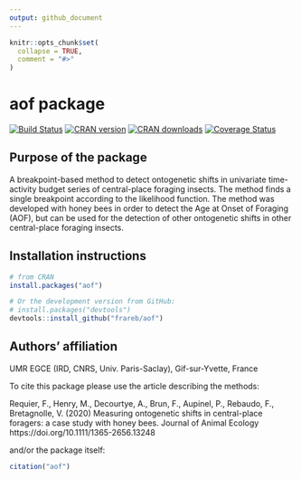 ```yaml
---
output: github_document
---
```


<!-- README.md is generated from README.Rmd. Please edit that file -->

```r
knitr::opts_chunk$set(
  collapse = TRUE,
  comment = "#>"
)
```

# aof package

[![Build Status](https://travis-ci.org/frareb/osfi.svg?branch=master)](https://travis-ci.org/frareb/osfi)
[![CRAN version](https://www.r-pkg.org/badges/version/aof)](https://CRAN.R-project.org/package=aof)
[![CRAN downloads](https://cranlogs.r-pkg.org/badges/grand-total/aof)](https://CRAN.R-project.org/package=aof)
[![Coverage Status](https://img.shields.io/codecov/c/gh/frareb/osfi/master.svg)](https://codecov.io/gh/frareb/osfi?branch=master)

## Purpose of the package

A breakpoint-based method to detect ontogenetic shifts in univariate time-activity budget series of central-place foraging insects. The method finds a single breakpoint according to the likelihood function. The method was developed with honey bees in order to detect the Age at Onset of Foraging (AOF), but can be used for the detection of other ontogenetic shifts in other central-place foraging insects. 

## Installation instructions

```r
# from CRAN
install.packages("aof")

# Or the development version from GitHub:
# install.packages("devtools")
devtools::install_github("frareb/aof")
```

## Authors' affiliation

UMR EGCE (IRD, CNRS, Univ. Paris-Saclay), Gif-sur-Yvette, France

To cite this package please use the article describing the methods: 

Requier, F., Henry, M., Decourtye, A., Brun, F., Aupinel, P., Rebaudo, F., Bretagnolle, V. (2020) Measuring ontogenetic shifts in central-place foragers: a case study with honey bees. Journal of Animal Ecology https://doi.org/10.1111/1365-2656.13248

and/or the package itself:

```r
citation("aof") 
```

